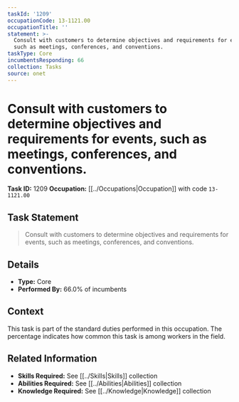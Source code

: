 ```yaml
---
taskId: '1209'
occupationCode: 13-1121.00
occupationTitle: ''
statement: >-
  Consult with customers to determine objectives and requirements for events,
  such as meetings, conferences, and conventions.
taskType: Core
incumbentsResponding: 66
collection: Tasks
source: onet
---
```

# Consult with customers to determine objectives and requirements for events, such as meetings, conferences, and conventions.

**Task ID:** 1209
**Occupation:** [[../Occupations|Occupation]] with code `13-1121.00`

## Task Statement

> Consult with customers to determine objectives and requirements for events, such as meetings, conferences, and conventions.

## Details

- **Type:** Core
- **Performed By:** 66.0% of incumbents

## Context

This task is part of the standard duties performed in this occupation. The percentage indicates how common this task is among workers in the field.

## Related Information

- **Skills Required:** See [[../Skills|Skills]] collection
- **Abilities Required:** See [[../Abilities|Abilities]] collection
- **Knowledge Required:** See [[../Knowledge|Knowledge]] collection
